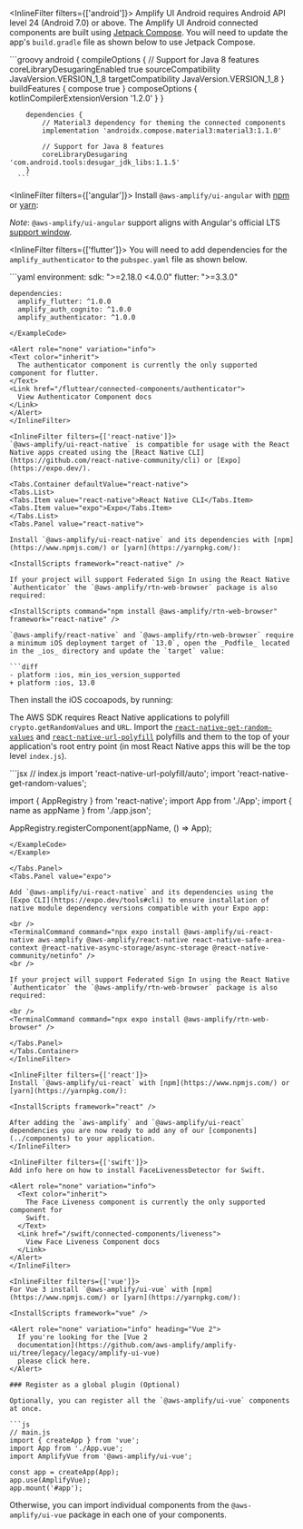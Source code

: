 
<InlineFilter filters={['android']}>
  Amplify UI Android requires Android API level 24 (Android 7.0) or above. The Amplify UI Android connected components are built using [Jetpack Compose](https://developer.android.com/jetpack/compose). You will need to update the app's `build.gradle` file as shown below to use Jetpack Compose.

  <ExampleCode>
      ```groovy
        android {
            compileOptions {
                // Support for Java 8 features
                coreLibraryDesugaringEnabled true
                sourceCompatibility JavaVersion.VERSION_1_8
                targetCompatibility JavaVersion.VERSION_1_8
            }
            buildFeatures {
                compose true
            }
            composeOptions {
              kotlinCompilerExtensionVersion '1.2.0'
            }
        }
        
        dependencies {
            // Material3 dependency for theming the connected components
            implementation 'androidx.compose.material3:material3:1.1.0'
                                
            // Support for Java 8 features
            coreLibraryDesugaring 'com.android.tools:desugar_jdk_libs:1.1.5'
        }
      ```
  </ExampleCode>
</InlineFilter>

<InlineFilter filters={['angular']}>
  Install `@aws-amplify/ui-angular` with [npm](https://www.npmjs.com/) or [yarn](https://yarnpkg.com/):

  <InstallScripts framework="angular" />

  *Note*: `@aws-amplify/ui-angular` support aligns with Angular's official LTS [support window](https://angular.io/guide/releases#actively-supported-versions).
</InlineFilter>

<InlineFilter filters={['flutter']}>
  You will need to add dependencies for the `amplify_authenticator` to the `pubspec.yaml` file as shown below.

  <ExampleCode>
  ```yaml
    environment:
      sdk: ">=2.18.0 <4.0.0"
      flutter: ">=3.3.0"
    
    dependencies:
      amplify_flutter: ^1.0.0
      amplify_auth_cognito: ^1.0.0
      amplify_authenticator: ^1.0.0
  ```
  </ExampleCode>

  <Alert role="none" variation="info">
  <Text color="inherit">
    The authenticator component is currently the only supported component for flutter.
  </Text>
  <Link href="/fluttear/connected-components/authenticator">
    View Authenticator Component docs
  </Link>
  </Alert>
</InlineFilter>

<InlineFilter filters={['react-native']}>
  `@aws-amplify/ui-react-native` is compatible for usage with the React Native apps created using the [React Native CLI](https://github.com/react-native-community/cli) or [Expo](https://expo.dev/).

  <Tabs.Container defaultValue="react-native">
  <Tabs.List>
  <Tabs.Item value="react-native">React Native CLI</Tabs.Item>
  <Tabs.Item value="expo">Expo</Tabs.Item>
  </Tabs.List>
  <Tabs.Panel value="react-native">

  Install `@aws-amplify/ui-react-native` and its dependencies with [npm](https://www.npmjs.com/) or [yarn](https://yarnpkg.com/):

  <InstallScripts framework="react-native" />

  If your project will support Federated Sign In using the React Native `Authenticator` the `@aws-amplify/rtn-web-browser` package is also required:

  <InstallScripts command="npm install @aws-amplify/rtn-web-browser" framework="react-native" />

  `@aws-amplify/react-native` and `@aws-amplify/rtn-web-browser` require a minimum iOS deployment target of `13.0`, open the _Podfile_ located in the _ios_ directory and update the `target` value:

  ```diff
  - platform :ios, min_ios_version_supported
  + platform :ios, 13.0
  ```

  Then install the iOS cocoapods, by running:

  <InstallScripts command="npx pod-install" framework="react-native" />

  The AWS SDK requires React Native applications to polyfill `crypto.getRandomValues` and `URL`. Import the [`react-native-get-random-values`](https://github.com/LinusU/react-native-get-random-values) and [`react-native-url-polyfill`](https://github.com/charpeni/react-native-url-polyfill) polyfills and them to the top of your application's root entry point (in most React Native apps this will be the top level `index.js`).

  <Example>
  <ExampleCode>
  ```jsx
  // index.js
  import 'react-native-url-polyfill/auto';
  import 'react-native-get-random-values';

  import { AppRegistry } from 'react-native';
  import App from './App';
  import { name as appName } from './app.json';

  AppRegistry.registerComponent(appName, () => App);
  ```
  </ExampleCode>
  </Example>

  </Tabs.Panel>
  <Tabs.Panel value="expo">

  Add `@aws-amplify/ui-react-native` and its dependencies using the [Expo CLI](https://expo.dev/tools#cli) to ensure installation of native module dependency versions compatible with your Expo app:

  <br />
  <TerminalCommand command="npx expo install @aws-amplify/ui-react-native aws-amplify @aws-amplify/react-native react-native-safe-area-context @react-native-async-storage/async-storage @react-native-community/netinfo" />
  <br />

  If your project will support Federated Sign In using the React Native `Authenticator` the `@aws-amplify/rtn-web-browser` package is also required:

  <br />
  <TerminalCommand command="npx expo install @aws-amplify/rtn-web-browser" />

  </Tabs.Panel>
  </Tabs.Container>
</InlineFilter>

<InlineFilter filters={['react']}>
  Install `@aws-amplify/ui-react` with [npm](https://www.npmjs.com/) or [yarn](https://yarnpkg.com/):

  <InstallScripts framework="react" />

  After adding the `aws-amplify` and `@aws-amplify/ui-react` dependencies you are now ready to add any of our [components](../components) to your application.
</InlineFilter>

<InlineFilter filters={['swift']}>
  Add info here on how to install FaceLivenessDetector for Swift.

  <Alert role="none" variation="info">
    <Text color="inherit">
      The Face Liveness component is currently the only supported component for
      Swift.
    </Text>
    <Link href="/swift/connected-components/liveness">
      View Face Liveness Component docs
    </Link>
  </Alert>
</InlineFilter>

<InlineFilter filters={['vue']}>
  For Vue 3 install `@aws-amplify/ui-vue` with [npm](https://www.npmjs.com/) or [yarn](https://yarnpkg.com/):

  <InstallScripts framework="vue" />

  <Alert role="none" variation="info" heading="Vue 2">
    If you're looking for the [Vue 2
    documentation](https://github.com/aws-amplify/amplify-ui/tree/legacy/legacy/amplify-ui-vue)
    please click here.
  </Alert>

  ### Register as a global plugin (Optional)

  Optionally, you can register all the `@aws-amplify/ui-vue` components at once.

  ```js
  // main.js
  import { createApp } from 'vue';
  import App from './App.vue';
  import AmplifyVue from '@aws-amplify/ui-vue';

  const app = createApp(App);
  app.use(AmplifyVue);
  app.mount('#app');
  ```

  Otherwise, you can import individual components from the `@aws-amplify/ui-vue` package in each one of your components.
</InlineFilter>
